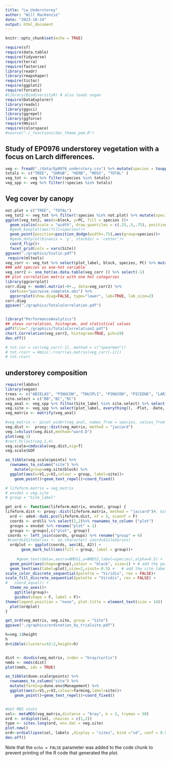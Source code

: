 ```yaml
---
title: "Lw_Understorey"
author: "Will MacKenzie"
date: "2023-10-24"
output: html_document
---
```


```r
knitr::opts_chunk$set(echo = TRUE)

require(sf)
require(data.table)
require(tidyverse)
require(terra)
require(fasterize)
library(readr)
library(rmapshaper)
require(tictoc)
require(ggplot2)
require(forcats)
#library(BiodiversityR) # also loads vegan
require(DataExplorer)
library(readxl)
library(ggsci)
library(ggrepel)
library(ggforce)
require(Hmisc)
require(colorspace)
#source("./_functions/doc_theme_pem.R")

```
## Study of EP0976 understorey vegetation with a focus on Larch differences.

```r
veg <- fread("./data/Ep0976_understory.csv") %>% mutate(species = toupper(Species)) 
totals <- c("TREE", "SHRUB", "HERB", "MOSS", "TOTAL" )
veg_tot <- veg %>% filter(species %in% totals)
veg_spp <- veg %>% filter(!species %in% totals)
```
## Veg cover by canopy
```r
not.plot = c("TREE", "TOTAL")
veg_tot2 <- veg_tot %>% filter(!species %in% not.plot) %>% mutate(species = recode(species, "MOSS" = "0Moss", "HERB" = "1Herb", "SHRUB" = "3Shrub"))
ggplot(veg_tot2, aes(x=block, y=PC, fill = species ))+
  geom_violin(scale = "width", draw_quantiles = c(.25,.5,.75), position = position_dodge(width = 0.9))+
  #geom_boxplot(aes(fill=species))+
  geom_point(position=position_dodge(width=.75),aes(group=species))+
  #geom_dotplot(binaxis = 'y', stackdir = 'center')+
  coord_flip()+
  facet_grid(cols = vars(Site))
ggsave("./graphics/Violin.pdf")
 require(mltools) 
veg_corr <- veg_tot %>% select(plot_label, block, species, PC) %>% mutate(block = as.factor(block)) %>% pivot_wider(id_cols = c(plot_label, block), names_from = species, values_from = PC) %>% select (-TOTAL) %>% mutate_all(~replace_na(.,0)) 
### add species as one-hot variable
veg_corr2 <- one_hot(as.data.table(veg_corr )) %>% select(-1)
## plot correlation matrix with one hot categories
library(ggcorrplot)
corr.diag <- model.matrix(~0+., data=veg_corr2) %>% 
  cor(use="pairwise.complete.obs") %>% 
  ggcorrplot(show.diag=FALSE, type="lower", lab=TRUE, lab_size=2)
corr.diag
ggsave("./graphics/TotalsCorrelation.pdf")


library("PerformanceAnalytics")
## shows correlation, histogram, and statistical values
pdf(file="./graphics/TotalsCorrelation2.pdf")
chart.Correlation(veg_corr2, histogram=TRUE, pch=19)
dev.off()

# tot.cor = cor(veg_corr[-1], method = c("spearman"))
# tot.rcorr = Hmisc::rcorr(as.matrix(veg_corr[-1]))
# tot.rcorr

```



## understorey composition

```r
require(labdsv)
library(vegan)
trees <- c("ABIELAS", "PINUCON", "THUJPLI", "PINUCON", "PICEENE", "LARIOCC", "PSEUMEN", "BETUPAP", "TSUGHET")
site.select = c("BB","BC","DC")
veg_anal <- veg_spp %>% filter(Site_label %in% site.select) %>% select(plot_label, species, PC) %>% mutate(PC = as.numeric(PC)) %>% filter(!species %in% trees) %>%  drop_na()
veg.site <- veg_spp %>% select(plot_label, everything(), -Plot, -Date, -Layer, -Species, -PC, -species) %>% distinct() %>% as_tibble() %>% arrange(plot_label)
veg_matrix <- matrify(veg_anal)

#veg_matrix <- pivot_wider(veg_anal, names_from = species, values_from = PC) %>% replace_na(0)
veg.dist <-  proxy::dist(veg_matrix, method = "jaccard")
veg.1=hclust(veg.dist,method="ward.D")
plot(veg.1)
#rect.hclust(veg.1,4)
veg.scale=cmdscale(veg.dist,eig=T)
veg.scale$GOF

as_tibble(veg.scale$points) %>%
  rownames_to_column("site") %>% 
    mutate(group=veg.site$block) %>%
  ggplot(aes(x=V1,y=V2,colour = group, label=site))+
    geom_point()+geom_text_repel()+coord_fixed()
```


```r
# lifeform.matrix = veg_matrix
# envdat = veg.site 
# group = "Site_label"

get_ord <- function(lifeform.matrix, envdat, group) {
lifeform.dist <- proxy::dist(lifeform.matrix, method = "jaccard")#, binary = F
  ord <- ade4::dudi.pco(lifeform.dist, nf = 3, scannf = F)
  coords <- ord$li %>% select(1,2)%>% rownames_to_column ("plot")  
  groups = envdat %>% rename("plot" = 1)
  groups <- groups[,c("plot", group)]
 coords <- left_join(coords, groups) %>% rename("group" = 4)
 #coords$SiteSeries <- as.character( coords$SiteSeries)
  ordplot <- ggplot(coords, aes(A1, A2)) +
       geom_mark_hull(aes(fill = group, label = group))+ 
 
     #geom_text(data=,aes(x=NMDS1,y=NMDS2,label=species),alpha=0.5) +  # add the species labels
  geom_point(aes(shape=group),colour = "black", size=1) + # add the point markers,,colour=SiteSeries
  geom_text(aes(label=plot),size=2,vjust=-0.5) +   # add the site labels
scale_color_discrete_sequential(palette = "Viridis", rev = FALSE)+
scale_fill_discrete_sequential(palette = "Viridis", rev = FALSE) +
#   coord_equal() +
  theme_no_axes()+
    ggtitle(group)+
    guides(shape = F, label = F)+
theme(legend.position = "none", plot.title = element_text(size = 14))
  plot(ordplot)
}

get_ord(veg_matrix, veg.site, group = "Site")
ggsave("./graphics/ordination_by_trialsite.pdf")
```


```r
h=veg.1$height
h
d=tibble(clusters=53:2,height=h)


dist <- dsvdis(veg_matrix, index = "bray/curtis")
nmds <- nmds(dist)
plot(nmds, ids = TRUE)

as_tibble(dune.scale$points) %>% 
  rownames_to_column("site") %>% 
  mutate(farming=dune.env$Management) %>% 
  ggplot(aes(x=V1,y=V2,colour=farming,label=site))+
    geom_point()+geom_text_repel()+coord_fixed()


#Get MDS stats
sol<- metaMDS(veg_matrix,distance = "bray", k = 2, trymax = 50)
ord <- ordiplot(sol, choices = c(1,2))
type <- sites.long(ord, env.dat = veg.site)
plot.new()
ord<-ordiellipse(sol, labels ,display = "sites", kind ="sd", conf = 0.95, label = T)
dev.off()
```

Note that the `echo = FALSE` parameter was added to the code chunk to prevent printing of the R code that generated the plot.
